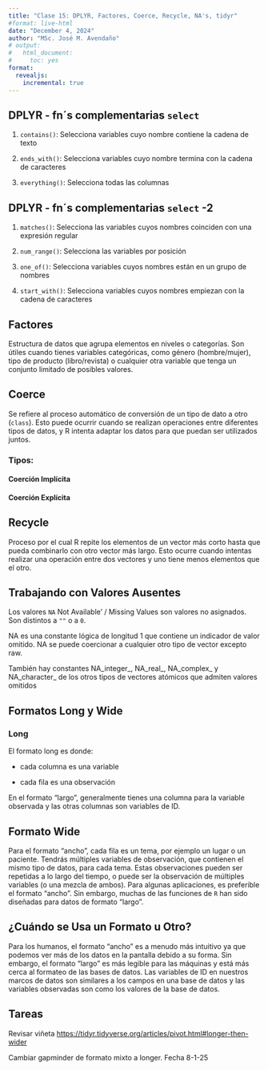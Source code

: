 ```yaml
---
title: "Clase 15: DPLYR, Factores, Coerce, Recycle, NA's, tidyr"
#format: live-html
date: "December 4, 2024"
author: "MSc. José M. Avendaño"
# output:
#   html_document:
#     toc: yes
format: 
  revealjs:
    incremental: true   
---
```


## DPLYR - fn´s complementarias `select`

1.  `contains()`: Selecciona variables cuyo nombre contiene la cadena de texto

2.  `ends_with()`: Selecciona variables cuyo nombre termina con la cadena de caracteres

3.  `everything()`: Selecciona todas las columnas

## DPLYR - fn´s complementarias `select` -2

1.  `matches()`: Selecciona las variables cuyos nombres coinciden con una expresión regular

2.  `num_range()`: Selecciona las variables por posición

3.  `one_of()`: Selecciona variables cuyos nombres están en un grupo de nombres

4.  `start_with()`: Selecciona variables cuyos nombres empiezan con la cadena de caracteres

## Factores

Estructura de datos que agrupa elementos en niveles o categorías. Son útiles cuando tienes variables categóricas, como género (hombre/mujer), tipo de producto (libro/revista) o cualquier otra variable que tenga un conjunto limitado de posibles valores.

## Coerce

Se refiere al proceso automático de conversión de un tipo de dato a otro (`class`). Esto puede ocurrir cuando se realizan operaciones entre diferentes tipos de datos, y R intenta adaptar los datos para que puedan ser utilizados juntos.

### Tipos:

#### Coerción Implícita

#### Coerción Explícita

## Recycle

Proceso por el cual R repite los elementos de un vector más corto hasta que pueda combinarlo con otro vector más largo. Esto ocurre cuando intentas realizar una operación entre dos vectores y uno tiene menos elementos que el otro.

## Trabajando con Valores Ausentes

Los valores `NA` Not Available’ / Missing Values son valores no asignados. Son distintos a `""` o a `0`.

NA es una constante lógica de longitud 1 que contiene un indicador de valor omitido. NA se puede coercionar a cualquier otro tipo de vector excepto raw.

También hay constantes NA_integer\_, NA_real\_, NA_complex\_ y NA_character\_ de los otros tipos de vectores atómicos que admiten valores omitidos

## Formatos Long y Wide

### Long

El formato long es donde:

-   cada columna es una variable

-   cada fila es una observación

En el formato "largo", generalmente tienes una columna para la variable observada y las otras columnas son variables de ID.

## Formato Wide

Para el formato "ancho", cada fila es un tema, por ejemplo un lugar o un paciente. Tendrás múltiples variables de observación, que contienen el mismo tipo de datos, para cada tema. Estas observaciones pueden ser repetidas a lo largo del tiempo, o puede ser la observación de múltiples variables (o una mezcla de ambos). Para algunas aplicaciones, es preferible el formato "ancho". Sin embargo, muchas de las funciones de `R` han sido diseñadas para datos de formato "largo".

## ¿Cuándo se Usa un Formato u Otro?

Para los humanos, el formato "ancho" es a menudo más intuitivo ya que podemos ver más de los datos en la pantalla debido a su forma. Sin embargo, el formato "largo" es más legible para las máquinas y está más cerca al formateo de las bases de datos. Las variables de ID en nuestros marcos de datos son similares a los campos en una base de datos y las variables observadas son como los valores de la base de datos.

## Tareas

Revisar viñeta <https://tidyr.tidyverse.org/articles/pivot.html#longer-then-wider>

Cambiar gapminder de formato mixto a longer. Fecha 8-1-25
